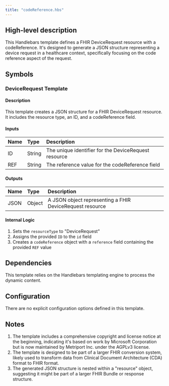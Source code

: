 ```yaml
---
title: "codeReference.hbs"
---
```


## High-level description
This Handlebars template defines a FHIR DeviceRequest resource with a codeReference. It's designed to generate a JSON structure representing a device request in a healthcare context, specifically focusing on the code reference aspect of the request.

## Symbols

### DeviceRequest Template
#### Description
This template creates a JSON structure for a FHIR DeviceRequest resource. It includes the resource type, an ID, and a codeReference field.

#### Inputs
| Name | Type | Description |
|:-----|:-----|:------------|
| ID   | String | The unique identifier for the DeviceRequest resource |
| REF  | String | The reference value for the codeReference field |

#### Outputs
| Name | Type | Description |
|:-----|:-----|:------------|
| JSON | Object | A JSON object representing a FHIR DeviceRequest resource |

#### Internal Logic
1. Sets the `resourceType` to "DeviceRequest"
2. Assigns the provided `ID` to the `id` field
3. Creates a `codeReference` object with a `reference` field containing the provided `REF` value

## Dependencies
This template relies on the Handlebars templating engine to process the dynamic content.

## Configuration
There are no explicit configuration options defined in this template.

## Notes
1. The template includes a comprehensive copyright and license notice at the beginning, indicating it's based on work by Microsoft Corporation but is now maintained by Metriport Inc. under the AGPLv3 license.
2. The template is designed to be part of a larger FHIR conversion system, likely used to transform data from Clinical Document Architecture (CDA) format to FHIR format.
3. The generated JSON structure is nested within a "resource" object, suggesting it might be part of a larger FHIR Bundle or response structure.
